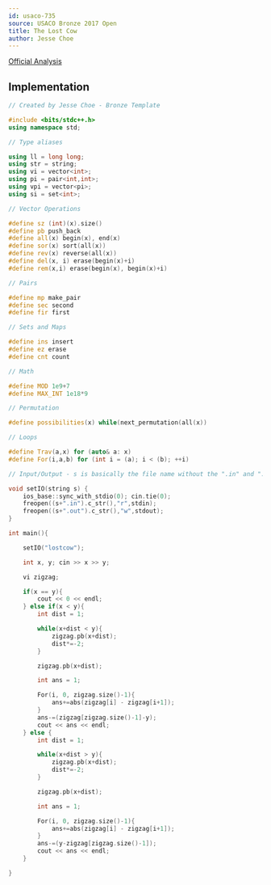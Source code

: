 ```yaml
---
id: usaco-735
source: USACO Bronze 2017 Open
title: The Lost Cow
author: Jesse Choe
---
```


[Official Analysis](http://www.usaco.org/current/data/sol_lostcow_bronze_open17.html)

<LanguageSection>
<CPPSection>

## Implementation

```cpp
// Created by Jesse Choe - Bronze Template

#include <bits/stdc++.h>
using namespace std;

// Type aliases

using ll = long long;
using str = string; 
using vi = vector<int>;
using pi = pair<int,int>;
using vpi = vector<pi>;
using si = set<int>;

// Vector Operations

#define sz (int)(x).size()
#define pb push_back
#define all(x) begin(x), end(x)
#define sor(x) sort(all(x))
#define rev(x) reverse(all(x))
#define del(x, i) erase(begin(x)+i)
#define rem(x,i) erase(begin(x), begin(x)+i)

// Pairs

#define mp make_pair
#define sec second
#define fir first

// Sets and Maps

#define ins insert
#define ez erase
#define cnt count

// Math

#define MOD 1e9+7
#define MAX_INT 1e18*9

// Permutation

#define possibilities(x) while(next_permutation(all(x))

// Loops

#define Trav(a,x) for (auto& a: x)
#define For(i,a,b) for (int i = (a); i < (b); ++i)

// Input/Output - s is basically the file name without the ".in" and ".out"

void setIO(string s) {
	ios_base::sync_with_stdio(0); cin.tie(0); 
	freopen((s+".in").c_str(),"r",stdin);
	freopen((s+".out").c_str(),"w",stdout);
}

int main(){

	setIO("lostcow"); 

	int x, y; cin >> x >> y;

	vi zigzag;

	if(x == y){
		cout << 0 << endl;
	} else if(x < y){
		int dist = 1;

		while(x+dist < y){
			zigzag.pb(x+dist);
			dist*=-2;
		}

		zigzag.pb(x+dist);

		int ans = 1;

		For(i, 0, zigzag.size()-1){
			ans+=abs(zigzag[i] - zigzag[i+1]);
		}
		ans-=(zigzag[zigzag.size()-1]-y);
		cout << ans << endl;
	} else {
		int dist = 1;

		while(x+dist > y){
			zigzag.pb(x+dist);
			dist*=-2;
		}

		zigzag.pb(x+dist);

		int ans = 1;

		For(i, 0, zigzag.size()-1){
			ans+=abs(zigzag[i] - zigzag[i+1]);
		}
		ans-=(y-zigzag[zigzag.size()-1]);
		cout << ans << endl;
	}

}

```

</CPPSection>
</LanguageSection>
